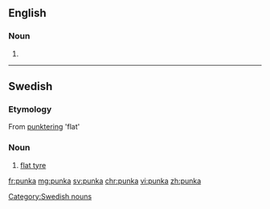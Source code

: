 ==English==

===Noun===
{{en-noun}}

# {{alternative spelling of|punkah|lang=en}}

----

==Swedish==

===Etymology===
From [[punktering]] 'flat'

===Noun===
{{head|sv}}

# {{context|colloquial|lang=sv}} [[flat tyre]]

[[Category:Swedish nouns]]

[[fr:punka]]
[[mg:punka]]
[[sv:punka]]
[[chr:punka]]
[[vi:punka]]
[[zh:punka]]